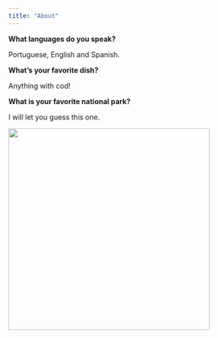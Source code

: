 ```yaml
---
title: "About"
---
```


**What languages do you speak?**

Portuguese, English and Spanish.

**What's your favorite dish?**

Anything with cod!

**What is your favorite national park?**

I will let you guess this one.

![](media_pics/yosemite.png){fig-align="center" width="400"}
